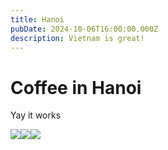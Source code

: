 ```yaml
---
title: Hanoi
pubDate: 2024-10-06T16:00:00.000Z
description: Vietnam is great!
---
```


# Coffee in Hanoi

Yay it works

![](https://res.cloudinary.com/dbifqlg1w/image/upload/v1727434783/travels/hanoi/DSC_3311_xvofsz.jpg)![](https://res.cloudinary.com/dbifqlg1w/image/upload/v1727435028/travels/hanoi/DSC_3337_zprxhy.jpg)![](https://res.cloudinary.com/dbifqlg1w/image/upload/v1727435026/travels/hanoi/DSC_3342_ismlhk.jpg)
